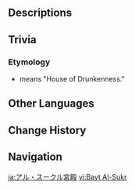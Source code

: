 {{Location Infobox
|image        = Bayt Al-Sukr.png
|type         = Point of Interest
|map_level    = Mt. Damavand Ruins: Upper Level
|subarea      = Mt. Damavand
|area         = Desert of Hadramaveth
|subregion    = Great Red Sand
|region       = Sumeru
}}
{{Location Intro|description=<p>These are the caverns beneath [[The Sands of Three Canals]] that lead into [[Deshret's Glass Goblet]]. It is unlocked during {{Quest|Dune-Entombed Fecundity: Part II}}.</p>}}

==Descriptions==
{{Description/Viewpoint|The Court of Dried Springs}}

==Trivia==
===Etymology===
* {{Lang|''Bayt Al-Sukur''|ar=بيت السُكْر}} means "House of Drunkenness."

==Other Languages==
{{Other Languages
|en      = Bayt Al-Sukr
|zhs     = 酣乐之殿
|zhs_rm  = Hānlè zhī Diàn
|zht     = 酣樂之殿
|zht_rm  = Hānlè zhī Diàn
|zh_tl   = Temple of Carousing
|ja      = アル・スークル宮殿
|ja_rm   = Aru Suukuru Kyuuden
|ja_tl   = Al-Sukr Temple
|ko      = 향락의 전당
|ko_rm   = Hyangnak-ui Jeondang
|ko_tl   = Temple of Pleasure
|es      = Templo Al-Sukr
|es_tl   = Al-Sukr Temple
|fr      = Bayt Al-Sukr
|ru      = Байт аль-Сукр
|th      = Bayt Al-Sukr
|vi      = Bayt Al-Sukr
|de      = Bayt Al-Sukr
|id      = Bayt Al-Sukr
|pt      = Bayt Al-Sukr
|tr      = Bayt Al-Sukr
|it      = Bayt Al-Sukr
}}

==Change History==
{{Change History|3.4}}

==Navigation==
{{PoI Navbox|Sumeru}}

[[ja:アル・スークル宮殿]]
[[vi:Bayt Al-Sukr]]